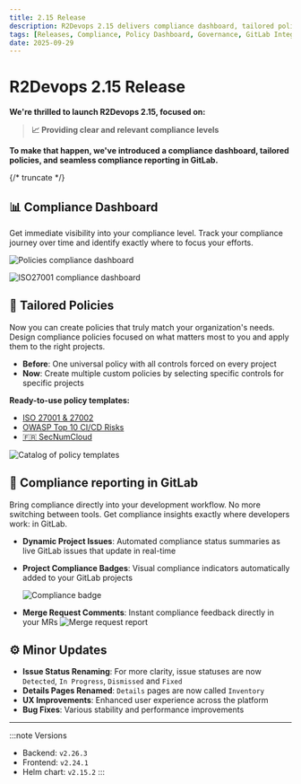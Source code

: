 ```yaml
---
title: 2.15 Release
description: R2Devops 2.15 delivers compliance dashboard, tailored policies and seamless reporting in GitLab
tags: [Releases, Compliance, Policy Dashboard, Governance, GitLab Integration, Reporting]
date: 2025-09-29
---
```


# R2Devops 2.15 Release


**We're thrilled to launch R2Devops 2.15, focused on:**

> **📈 Providing clear and relevant compliance levels**

**To make that happen, we've introduced a compliance dashboard, tailored policies, and seamless compliance reporting in GitLab.**

{/* truncate */}

## 📊 Compliance Dashboard

Get immediate visibility into your compliance level. Track your compliance journey over time and identify exactly where to focus your efforts.

![Policies compliance dashboard](./policy_compliance.png)

![ISO27001 compliance dashboard](./iso_compliance.png)

## 🎯 Tailored Policies

Now you can create policies that truly match your organization's needs. Design compliance policies focused on what matters most to you and apply them to the right projects.
- **Before**: One universal policy with all controls forced on every project
- **Now**: Create multiple custom policies by selecting specific controls for specific projects

**Ready-to-use policy templates:**
- [ISO 27001 & 27002](https://www.iso.org/standard/27001)
- [OWASP Top 10 CI/CD Risks](https://owasp.org/www-project-top-10-ci-cd-security-risks/)
- [🇫🇷 SecNumCloud](https://cyber.gouv.fr/secnumcloud-pour-les-fournisseurs-de-services-cloud)

![Catalog of policy templates](./policy_templates.png)

## 🦊 Compliance reporting in GitLab

Bring compliance directly into your development workflow. No more switching between tools. Get compliance insights exactly where developers work: in GitLab.
- **Dynamic Project Issues**: Automated compliance status summaries as live GitLab issues that update in real-time
- **Project Compliance Badges**: Visual compliance indicators automatically added to your GitLab projects

    ![Compliance badge](https://img.shields.io/badge/R2Devops%20Compliance-63.7%25-yellow)
- **Merge Request Comments**: Instant compliance feedback directly in your MRs
    ![Merge request report](./mr_comment.png)

## ⚙️ Minor Updates

- **Issue Status Renaming**: For more clarity, issue statuses are now `Detected`, `In Progress`, `Dismissed` and `Fixed`
- **Details Pages Renamed**: `Details` pages are now called `Inventory`
- **UX Improvements**: Enhanced user experience across the platform
- **Bug Fixes**: Various stability and performance improvements

<ReleaseBottomButton />

---

:::note Versions
- Backend: `v2.26.3`
- Frontend: `v2.24.1`
- Helm chart: `v2.15.2`
:::
